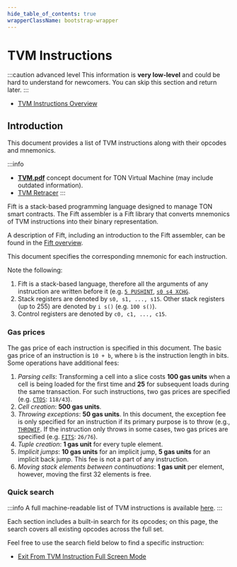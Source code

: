 ```yaml
---
hide_table_of_contents: true
wrapperClassName: bootstrap-wrapper
---
```



# TVM Instructions

:::caution advanced level
This information is **very low-level** and could be hard to understand for newcomers.
You can skip this section and return later.
:::

- [TVM Instructions Overview](/v3/documentation/tvm/tvm-overview)

## Introduction

This document provides a list of TVM instructions along with their opcodes and mnemonics.

:::info

- [**TVM.pdf**](https://docs.ton.org/tvm.pdf) concept document for TON Virtual Machine (may include outdated information).
- [TVM Retracer](https://retracer.ton.org/)
:::

Fift is a stack-based programming language designed to manage TON smart contracts. The Fift assembler is a Fift library that converts mnemonics of TVM instructions into their binary representation.

A description of Fift, including an introduction to the Fift assembler, can be found in the [Fift overview](/v3/documentation/smart-contracts/fift/overview).

This document specifies the corresponding mnemonic for each instruction.

Note the following:

1. Fift is a stack-based language, therefore all the arguments of any instruction are written before it (e.g. [`5 PUSHINT`](/v3/documentation/tvm/instructions#7i), [`s0 s4 XCHG`](/v3/documentation/tvm/instructions#10ij).
2. Stack registers are denoted by `s0, s1, ..., s15`. Other stack registers (up to 255) are denoted by `i s()` (e.g. `100 s()`).
3. Control registers are denoted by `c0, c1, ..., c15`.

### Gas prices

The gas price of each instruction is specified in this document. The basic gas price of an instruction is `10 + b`, where `b` is the instruction length in bits. Some operations have additional fees:

1. _Parsing cells_: Transforming a cell into a slice costs **100 gas units** when a cell is being loaded for the first time and **25** for subsequent loads during the same transaction. For such instructions, two gas prices are specified (e.g. [`CTOS`](/v3/documentation/tvm/instructions#D0): `118/43`).
2. _Cell creation_: **500 gas units**.
3. _Throwing exceptions_: **50 gas units**. In this document, the exception fee is only specified for an instruction if its primary purpose is to throw (e.g., [`THROWIF`](/v3/documentation/tvm/instructions#F26_n). If the instruction only throws in some cases, two gas prices are specified (e.g. [`FITS`](/v3/documentation/tvm/instructions#B4cc): `26/76`).
4. _Tuple creation_: **1 gas unit** for every tuple element.
5. _Implicit jumps_: **10 gas units** for an implicit jump, **5 gas units** for an implicit back jump. This fee is not a part of any instruction.
6. _Moving stack elements between continuations_: **1 gas unit** per element, however, moving the first 32 elements is free.

### Quick search

:::info
A full machine-readable list of TVM instructions is available [here](https://github.com/ton-community/tvm-spec/blob/dev/match-report.json).
:::

Each section includes a built-in search for its opcodes; on this page, the search covers all existing opcodes across the full set.

Feel free to use the search field below to find a specific instruction:

<InstructionSearch instructions={cp0.instructions} aliases={cp0.aliases} />

- [Exit From TVM Instruction Full Screen Mode](/v3/documentation/tvm/tvm-overview)
